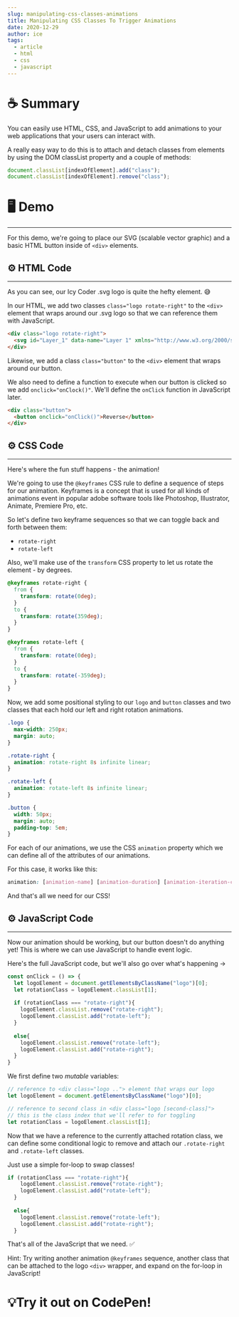 ```yaml
---
slug: manipulating-css-classes-animations
title: Manipulating CSS Classes To Trigger Animations
date: 2020-12-29
author: ice
tags:
  - article
  - html
  - css
  - javascript
---
```

# ☕️ Summary

You can easily use HTML, CSS, and JavaScript to add animations to your web applications that your users can interact with.

A really easy way to do this is to attach and detach classes from elements by using the DOM classList property and a couple of methods:

```jsx
document.classList[indexOfElement].add("class");
document.classList[indexOfElement].remove("class");
```

# 🖥 Demo

---

For this demo, we're going to place our SVG (scalable vector graphic) and a basic HTML button inside of `<div>` elements.

## ⚙️ HTML Code

---

As you can see, our Icy Coder .svg logo is quite the hefty element. 😅

In our HTML, we add two classes `class="logo rotate-right"` to the `<div>` element that wraps around our .svg logo so that we can reference them with JavaScript.

```html
<div class="logo rotate-right">
  <svg id="Layer_1" data-name="Layer 1" xmlns="http://www.w3.org/2000/svg" xmlns:xlink="http://www.w3.org/1999/xlink" viewBox="0 0 367.19 344.96"><defs><style>.cls-1{fill:url(#radial-gradient);}.cls-2{fill:url(#radial-gradient-2);}.cls-3{fill:url(#radial-gradient-3);}.cls-4{fill:url(#radial-gradient-4);}.cls-5{fill:url(#radial-gradient-5);}.cls-6{fill:url(#radial-gradient-6);}.cls-7{fill:url(#radial-gradient-7);}.cls-8{fill:url(#radial-gradient-8);}.cls-9{fill:url(#radial-gradient-9);}.cls-10{fill:url(#radial-gradient-10);}.cls-11{fill:url(#radial-gradient-11);}.cls-12{fill:url(#radial-gradient-12);}.cls-13{fill:url(#radial-gradient-13);}</style><radialGradient id="radial-gradient" cx="183.59" cy="172.48" r="50" gradientUnits="userSpaceOnUse"><stop offset="0.35" stop-color="#f1f2f2"/><stop offset="1" stop-color="#0e9ed9"/></radialGradient><radialGradient id="radial-gradient-2" cx="183.59" cy="50" r="50" xlink:href="#radial-gradient"/><radialGradient id="radial-gradient-3" cx="317.19" cy="172.48" r="50" gradientUnits="userSpaceOnUse"><stop offset="0.29" stop-color="#f1f2f2"/><stop offset="0.36" stop-color="#e9eff1"/><stop offset="0.46" stop-color="#d3e7ef"/><stop offset="0.58" stop-color="#b0daeb"/><stop offset="0.73" stop-color="#7fc8e5"/><stop offset="0.88" stop-color="#41b1df"/><stop offset="1" stop-color="#0e9ed9"/></radialGradient><radialGradient id="radial-gradient-4" cx="183.59" cy="294.96" r="50" xlink:href="#radial-gradient"/><radialGradient id="radial-gradient-5" cx="66.41" cy="543.7" r="50" gradientTransform="translate(66.8 -18.26) scale(0.5 0.5)" gradientUnits="userSpaceOnUse"><stop offset="0" stop-color="#f1f2f2"/><stop offset="1" stop-color="#0e9ed9"/></radialGradient><radialGradient id="radial-gradient-6" cx="50" cy="173.75" r="50" xlink:href="#radial-gradient"/><radialGradient id="radial-gradient-7" cx="393.82" cy="543.7" r="50" xlink:href="#radial-gradient-5"/><radialGradient id="radial-gradient-8" cx="77.44" cy="209.96" r="50" xlink:href="#radial-gradient-5"/><radialGradient id="radial-gradient-9" cx="400.78" cy="219.25" r="50" gradientTransform="translate(66.8 -18.26) scale(0.5 0.5)" gradientUnits="userSpaceOnUse"><stop offset="0" stop-color="#f1f2f2"/><stop offset="0.9" stop-color="#0e9ed9"/></radialGradient><radialGradient id="radial-gradient-10" cx="219.99" cy="278.74" r="50" gradientTransform="translate(-366.38 -524.37) scale(2.5 2.5)" xlink:href="#radial-gradient"/><radialGradient id="radial-gradient-11" cx="92.67" cy="277.02" r="50" gradientTransform="translate(66.8 -18.26) scale(0.5 0.5)" xlink:href="#radial-gradient"/><radialGradient id="radial-gradient-12" cx="400.78" cy="366.23" r="50" gradientTransform="translate(66.8 -18.26) scale(0.5 0.5)" xlink:href="#radial-gradient"/><radialGradient id="radial-gradient-13" cx="213.88" cy="526.43" r="50" gradientTransform="translate(66.8 -18.26) scale(0.5 0.5)" xlink:href="#radial-gradient"/></defs><circle class="cls-1" cx="183.59" cy="172.48" r="50"/><circle class="cls-2" cx="183.59" cy="50" r="50"/><circle class="cls-3" cx="317.19" cy="172.48" r="50"/><circle class="cls-4" cx="183.59" cy="294.96" r="50"/><circle class="cls-5" cx="100" cy="253.59" r="25"/><circle class="cls-6" cx="50" cy="173.75" r="50"/><circle class="cls-7" cx="263.7" cy="253.59" r="25"/><circle class="cls-8" cx="105.52" cy="86.72" r="25"/><circle class="cls-9" cx="267.19" cy="91.37" r="25"/><circle class="cls-10" cx="183.59" cy="172.48" r="125"/><circle class="cls-11" cx="113.13" cy="120.25" r="25"/><circle class="cls-12" cx="267.19" cy="164.86" r="25"/><circle class="cls-13" cx="173.74" cy="244.96" r="25"/></svg>
</div>
```

Likewise, we add a class `class="button"` to the `<div>` element that wraps around our button.

We also need to define a function to execute when our button is clicked so we add `onclick="onClock()"`. We'll define the `onClick` function in JavaScript later.

```html
<div class="button">
  <button onclick="onClick()">Reverse</button>
</div>
```

## ⚙️ CSS Code

---

Here's where the fun stuff happens - the animation!

We're going to use the  `@keyframes` CSS rule to define a sequence of steps for our animation. Keyframes is a concept that is used for all kinds of animations event in popular adobe software tools like Photoshop, Illustrator, Animate, Premiere Pro, etc.

So let's define two keyframe sequences so that we can toggle back and forth between them:

- `rotate-right`
- `rotate-left`

Also, we'll make use of the `transform` CSS property to let us rotate the element - by degrees.

```css
@keyframes rotate-right {
  from {
    transform: rotate(0deg);
  }
  to {
    transform: rotate(359deg);
  }
}

@keyframes rotate-left {
  from {
    transform: rotate(0deg);
  }
  to {
    transform: rotate(-359deg);
  }
}
```

Now, we add some positional styling to our `logo` and `button` classes and two classes that each hold our left and right rotation animations.

```css
.logo {
  max-width: 250px;
  margin: auto;
}

.rotate-right {
  animation: rotate-right 8s infinite linear;
}

.rotate-left {
  animation: rotate-left 8s infinite linear;
}

.button {
  width: 50px;
  margin: auto;
  padding-top: 5em;
}
```

For each of our animations, we use the CSS `animation` property which we can define all of the attributes of our animations.

For this case, it works like this:

```css
animation: [animation-name] [animation-duration] [animation-iteration-count] [animation-timing-function]
```

And that's all we need for our CSS!

## ⚙️ JavaScript Code

---

Now our animation should be working, but our button doesn't do anything yet! This is where we can use JavaScript to handle event logic.

Here's the full JavaScript code, but we'll also go over what's happening →

```jsx
const onClick = () => {
  let logoElement = document.getElementsByClassName("logo")[0];
  let rotationClass = logoElement.classList[1];
  
  if (rotationClass === "rotate-right"){
    logoElement.classList.remove("rotate-right");
    logoElement.classList.add("rotate-left");
  }
  
  else{
    logoElement.classList.remove("rotate-left");
    logoElement.classList.add("rotate-right");
  }
}
```

We first define two *mutable* variables:

```jsx
// reference to <div class="logo .."> element that wraps our logo
let logoElement = document.getElementsByClassName("logo")[0];

// reference to second class in <div class="logo [second-class]">
// this is the class index that we'll refer to for toggling
let rotationClass = logoElement.classList[1];
```

Now that we have a reference to the currently attached rotation class, we can define some conditional logic to remove and attach our `.rotate-right` and `.rotate-left` classes.

Just use a simple for-loop to swap classes!

```jsx
if (rotationClass === "rotate-right"){
    logoElement.classList.remove("rotate-right");
    logoElement.classList.add("rotate-left");
  }
  
  else{
    logoElement.classList.remove("rotate-left");
    logoElement.classList.add("rotate-right");
  }
```

That's all of the JavaScript that we need. ✅

Hint: Try writing another animation `@keyframes` sequence, another class that can be attached to the logo `<div>` wrapper, and expand on the for-loop in JavaScript! 

# 💡Try it out on CodePen!


<div>
  <CodePen hash="XWjVEGv" user="ahoward2"/>
</div>